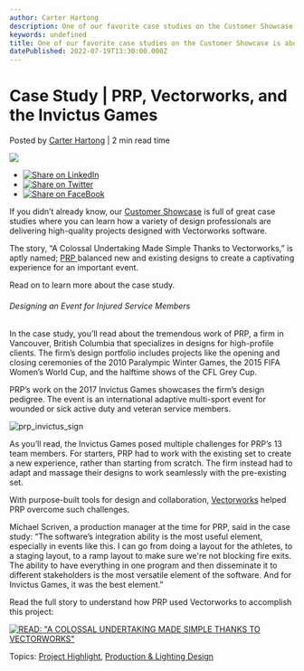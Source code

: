 ```yaml
---
author: Carter Hartong
description: One of our favorite case studies on the Customer Showcase is about PRP’s work for the 2017 Invictus Games. Check it out!
keywords: undefined
title: One of our favorite case studies on the Customer Showcase is about PRP’s work for the 2017 Invictus Games. Check it out! 
datePublished: 2022-07-19T13:30:00.000Z
---
```

  

# Case Study | PRP, Vectorworks, and the Invictus Games

 Posted by [Carter Hartong](https://blog.vectorworks.net/author/carter-hartong) | 2 min read time 

![](https://blog.vectorworks.net/hubfs/Blog%20Images/220707_Invictus%20Games%20Repurpose/prp_invictus_sign.jpeg) 

* [![Share on LinkedIn](https://2659751.fs1.hubspotusercontent-na1.net/hubfs/2659751/michaelDemo/share-LI.png)](http://www.linkedin.com/shareArticle?mini=true&url=https%3A%2F%2Fblog.vectorworks.net%2Fcase-study-prp-and-the-invictus-games)
* [![Share on Twitter](https://2659751.fs1.hubspotusercontent-na1.net/hubfs/2659751/michaelDemo/share-TW.png)](https://www.twitter.com/share?text=Case%20Study%20|%20PRP,%20Vectorworks,%20and%20the%20Invictus%20Games&url=https%3A%2F%2Fblog.vectorworks.net%2Fcase-study-prp-and-the-invictus-games&via=PMGTweets)
* [![Share on FaceBook](https://2659751.fs1.hubspotusercontent-na1.net/hubfs/2659751/michaelDemo/share-FB.png)](https://www.facebook.com/sharer/sharer.php?u=https%3A%2F%2Fblog.vectorworks.net%2Fcase-study-prp-and-the-invictus-games)

If you didn’t already know, our [Customer Showcase](https://www.vectorworks.net/customer-showcase) is full of great case studies where you can learn how a variety of design professionals are delivering high-quality projects designed with Vectorworks software.

The story, “A Colossal Undertaking Made Simple Thanks to Vectorworks,” is aptly named; [PRP ](https://prpconnect.com/)balanced new and existing designs to create a captivating experience for an important event. 

Read on to learn more about the case study.

###### Designing an Event for Injured Service Members

In the case study, you’ll read about the tremendous work of PRP, a firm in Vancouver, British Columbia that specializes in designs for high-profile clients. The firm’s design portfolio includes projects like the opening and closing ceremonies of the 2010 Paralympic Winter Games, the 2015 FIFA Women’s World Cup, and the halftime shows of the CFL Grey Cup. 

PRP’s work on the 2017 Invictus Games showcases the firm’s design pedigree. The event is an international adaptive multi-sport event for wounded or sick active duty and veteran service members.

![prp_invictus_sign](https://blog.vectorworks.net/hs-fs/hubfs/Blog%20Images/220707_Invictus%20Games%20Repurpose/prp_invictus_sign.jpeg?width=1440&name=prp_invictus_sign.jpeg)

As you’ll read, the Invictus Games posed multiple challenges for PRP’s 13 team members. For starters, PRP had to work with the existing set to create a new experience, rather than starting from scratch. The firm instead had to adapt and massage their designs to work seamlessly with the pre-existing set. 

With purpose-built tools for design and collaboration, [Vectorworks](https://www.vectorworks.net/) helped PRP overcome such challenges. 

Michael Scriven, a production manager at the time for PRP, said in the case study: “The software’s integration ability is the most useful element, especially in events like this. I can go from doing a layout for the athletes, to a staging layout, to a ramp layout to make sure we're not blocking fire exits. The ability to have everything in one program and then disseminate it to different stakeholders is the most versatile element of the software. And for Invictus Games, it was the best element.”

Read the full story to understand how PRP used Vectorworks to accomplish this project:

[![READ: "A COLOSSAL UNDERTAKING MADE SIMPLE THANKS TO VECTORWORKS"](https://no-cache.hubspot.com/cta/default/3018241/f0acf3d3-3e0f-4037-9504-174191ae1266.png)](https://cta-redirect.hubspot.com/cta/redirect/3018241/f0acf3d3-3e0f-4037-9504-174191ae1266) 

 Topics: [Project Highlight](https://blog.vectorworks.net/topic/project-highlight), [Production & Lighting Design](https://blog.vectorworks.net/topic/production-lighting-design) 

  